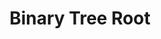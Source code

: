 ---
id: "ds_easy_005"
questionType: "MULTIPLE_CHOICE"
title: "Binary Tree Root"
description: "What is the topmost node of a binary tree called?"
difficulty: "EASY"
category: "Data Structures"
options:
  - "Leaf"
  - "Parent"
  - "Root"
  - "Child"
correctAnswer: 2
---